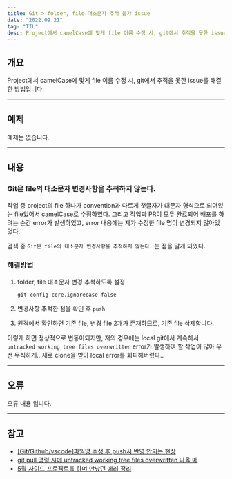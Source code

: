 ```yaml
---
title: Git > folder, file 대소문자 추적 불가 issue
date: "2022.09.21"
tag: "TIL"
desc: Project에서 camelCase에 맞게 file 이름 수정 시, git에서 추적을 못한 issue를 해결한 방법입니다.
---
```


## 개요

Project에서 camelCase에 맞게 file 이름 수정 시, git에서 추적을 못한 issue를 해결한 방법입니다.

---

## 예제

예제는 없습니다.

---

## 내용

### Git은 file의 대소문자 변경사항을 추적하지 않는다.

작업 중 project의 file 하나가 convention과 다르게 첫글자가 대문자 형식으로 되어있는 file있어서 camelCase로 수정하였다. 그리고 작업과 PR이 모두 완료되어 배포를 하려는 순간 error가 발생하였고, error 내용에는 제가 수정한 file 명이 변경되지 않아있었다.

검색 중 `Git은 file의 대소문자 변경사항을 추적하지 않는다.` 는 점을 알게 되었다.

### 해결방법

1. folder, file 대소문자 변경 추척하도록 설정

   ```tsx
   git config core.ignorecase false
   ```

2. 변경사항 추적한 점을 확인 후 `push`
3. 원격에서 확인하면 기존 file, 변경 file 2개가 존재하므로, 기존 file 삭제합니다.

이렇게 하면 정상적으로 변동이되지만, 저의 경우에는 local git에서 계속해서 `untracked working tree files overwritten` error가 발생하여 할 작업이 많아 우선 무식하게…새로 clone을 받아 local error를 회피해버렸다..

---

## 오류

오류 내용 입니다.

---

## 참고

- [[Git/Github/vscode]파일명 수정 후 push시 반영 안되는 현상](https://kangdanne.tistory.com/148)
- [git pull 명령 시에 untracked working tree files overwritten 나올 때](https://devonaws.com/git/git-pull-%EB%AA%85%EB%A0%B9-%EC%8B%9C%EC%97%90-untracked-working-tree-files-overwritten-%EB%82%98%EC%98%AC-%EB%95%8C/)
- [5월 사이드 프로젝트를 하며 만났던 에러 정리](https://www.useonglee.dev/blog/5%EC%9B%94-%EC%82%AC%EC%9D%B4%EB%93%9C%ED%94%84%EB%A1%9C%EC%A0%9D%ED%8A%B8-%EC%97%90%EB%9F%AC-%EC%A0%95%EB%A6%AC)
